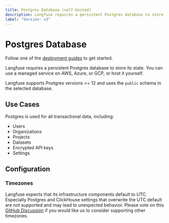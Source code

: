 ```yaml
---
title: Postgres Database (self-hosted)
description: Langfuse requires a persistent Postgres database to store its state.
label: "Version: v3"
---
```


# Postgres Database

<Callout type="info">

Follow one of the [deployment guides](/self-hosting#deployment-options) to get started.

</Callout>

Langfuse requires a persistent Postgres database to store its state.
You can use a managed service on AWS, Azure, or GCP, or host it yourself.

Langfuse supports Postgres versions >= 12 and uses the `public` schema in the selected database.

## Use Cases

Postgres is used for all transactional data, including:

- Users
- Organizations
- Projects
- Datasets
- Encrypted API keys
- Settings

## Configuration

### Timezones

Langfuse expects that its infrastructure components default to UTC.
Especially Postgres and ClickHouse settings that overwrite the UTC default are not supported and may lead to unexpected behavior.
Please vote on this [GitHub Discussion](https://github.com/orgs/langfuse/discussions/5046) if you would like us to consider supporting other timezones.
